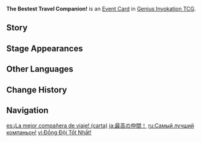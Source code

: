 {{Genius Invokation TCG Infobox
|id        = 332001
|image     = The Bestest Travel Companion! Event Card.png
|type      = Event Card
|effect    = Create 2 '''Omni Element'''.
|unaligned = 2
|source1   = [[Genius Invokation TCG Starter Deck]]
|source2   = [[TCG Player's Manual]] Reward
|features  = Paimon;Lumine;Aether
}}
'''The Bestest Travel Companion!''' is an [[Event Card]] in [[Genius Invokation TCG]].

==Story==
{{Description|"You might be only one of countless stars, but you're Paimon's whole world!"|title=The Bestest Travel Companion!}}

==Stage Appearances==
{{Genius Invokation TCG Stage Appearances}}

==Other Languages==
{{Other Languages
|en      = The Bestest Travel Companion!
|zhs     = 最好的伙伴！
|zhs_rm  = Zuìhǎo de Huǒbàn!
|zht     = 最好的夥伴！
|zht_rm  = Zuìhǎo de Huǒbàn!
|zh_tl   = The Best Companion!
|ja      = 最高の仲間！
|ja_rm   = Saikou no Nakama!
|ja_tl   = The Best Companion!
|ko      = 최고의 파트너!
|ko_rm   = Choego-ui Pateuneo!
|ko_tl   = The Bestest Partner!
|es      = ¡La mejor compañera de viaje!
|es_tl   = The Best Travel Companion!
|fr      = La meilleure des amies !
|fr_tl   = The Bestest of Friends!
|ru      = Самый лучший компаньон!
|ru_tl   = The Best Companion!
|th      = The Bestest Travel Companion!
|vi      = Đồng Đội Tốt Nhất!
|vi_tl   = The Best Companion!
|de      = Allerbeste Reisegefährtin!
|de_tl   = Bettermost Travel Companion!
|id      = The Bestest Travel Companion!
|pt      = A Melhor Companheira!
|pt_tl   = The Best Companion!
|tr      = En İyi Seyahat Arkadaşı!
|tr_tl   = The Best Travel Companion!
|it      = La miglior compagna di viaggio!
|it_tl   = The Bestest Travel Companion!
}}

==Change History==
{{Change History|3.3}}

==Navigation==
{{Genius Invokation TCG Navbox|Event Card}}

[[es:¡La mejor compañera de viaje! (carta)]]
[[ja:最高の仲間！]]
[[ru:Самый лучший компаньон!]]
[[vi:Đồng Đội Tốt Nhất!]]
